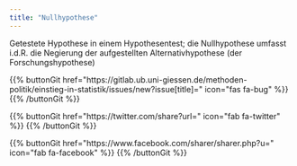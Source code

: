 ```yaml
---
title: "Nullhypothese"
---
```


Getestete Hypothese in einem Hypothesentest; die Nullhypothese umfasst i.d.R. die Negierung der aufgestellten Alternativhypothese (der Forschungshypothese)

{{% buttonGit href=\"https\:\/\/gitlab.ub.uni-giessen.de\/methoden-politik\/einstieg-in-statistik\/issues\/new?issue[title]=\" icon=\"fas fa-bug\" %}} {{% /buttonGit %}} 

{{% buttonGit href=\"https\:\/\/twitter.com\/share?url=\" icon=\"fab fa-twitter\" %}} {{% /buttonGit %}}

{{% buttonGit href=\"https\:\/\/www.facebook.com\/sharer\/sharer.php?u=\" icon=\"fab fa-facebook\" %}} {{% /buttonGit %}}
